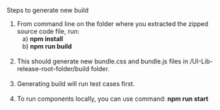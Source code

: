 Steps to generate new build<br/>
1. From command line on the folder where you extracted the zipped source code file, run:<br/>
 &nbsp;&nbsp;  a) **npm install**<br/>
 &nbsp;&nbsp;  b) **npm run build**<br/><br/>
2. This should generate new bundle.css and bundle.js files in
/UI-Lib-release-root-folder/build folder.<br/><br/>
3. Generating build will run test cases first. <br/><br/>
4. To run components locally, you can use command: **npm run start**